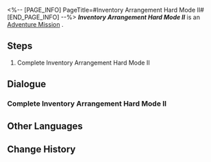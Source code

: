 <%-- [PAGE_INFO]
PageTitle=#Inventory Arrangement Hard Mode II#
[END_PAGE_INFO] --%>
{{Stub|Dialogue.}}
{{Mission Infobox
|id            = 8025232
|title         = 
|image         = <!--Mission Inventory Arrangement Hard Mode II.png-->
|type          = Adventure
|event_name    = 
|chapter       = 
|requirements  = 
|summary       = <!--official mission summary from Fate's Atlas-->
|characters    = Trailblazer
|startLocation = [[<!--starting world-->]] - [[<!--starting area-->]]
|world         = <!--starting world-->
|area          = <!--starting area-->
|prev          = 
|next          = 
|rewards       = 
}}
'''''Inventory Arrangement Hard Mode II''''' is an [[Adventure Mission]]<!--in [world]-->.

==Steps==
# Complete Inventory Arrangement Hard Mode II

<!--
==Gameplay Notes==

--><!--
==Trial Character==

-->
==Dialogue==
{{Stub Dialogue}}
===Complete Inventory Arrangement Hard Mode II===
{{Mission Description|type=adventure|location=<!--to be added-->|Complete Inventory Arrangement Hard Mode II}}
{{Dialogue Start}}
:{{tx}}
{{Dialogue End}}

==Other Languages==
{{Other Languages
|en   = Inventory Arrangement Hard Mode II
|zhs  = 「码放货物」困难模式II
|zht  = 「堆放貨物」困難模式II
|ja   = 「貨物整理」難易度・困難II
|ko   = 「화물 적재」 어려움 모드 II
|es   = Cargamento de mercancía: modo difícil&nbsp;II
|fr   = Mode difficile II de Gestion du chargement
|ru   = Погрузка товара - Сложный режим II
|th   = โหลดสินค้าโหมดยาก II
|vi   = "Sắp Xếp Hàng Hóa" Chế Độ Khó II
|de   = Lagerverwaltung – Schwerer Modus II
|id   = "Penataan Barang" Mode Sulit II
|pt   = Organização de Inventário - Modo Difícil II
}}

==Change History==
{{Change History|2.5}}
